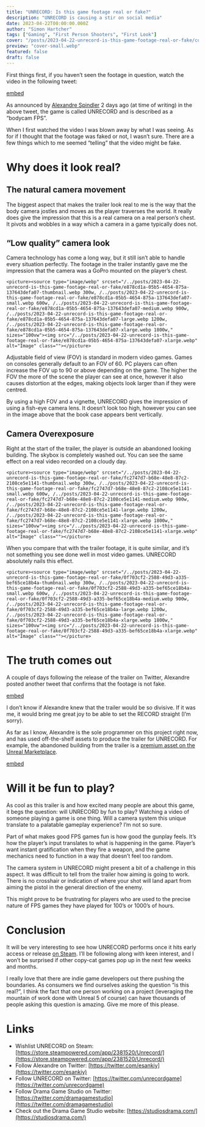 ```yaml
---
title: "UNRECORD: Is this game footage real or fake?"
description: "UNRECORD is causing a stir on social media"
date: 2023-04-22T00:00:00.000Z
author: "Simon Hartcher"
tags: ["Gaming", "First Person Shooters", "First Look"]
cover: "/posts/2023-04-22-unrecord-is-this-game-footage-real-or-fake/cover-xlarge.webp"
preview: "cover-small.webp"
featured: false
draft: false
---
```


First things first, if you haven’t seen the footage in question, watch the video in the following tweet:


[embed](https://twitter.com/esankiy/status/1648717946477314048?s=61&t=vNQpPAmHrjS7yYnGGfsEeA)


As announced by [Alexandre Spindler](https://twitter.com/esankiy) 2 days ago (at time of writing) in the above tweet, the game is called UNRECORD and is described as a “bodycam FPS”. 


When I first watched the video I was blown away by what I was seeing. As for if I thought that the footage was faked or not, I wasn’t sure. There are a few things which to me seemed “telling” that the video might be fake. 


# Why does it look real?


## The natural camera movement


The biggest aspect that makes the trailer look real to me is the way that the body camera jostles and moves as the player traverses the world. It really does give the impression that this is a real camera on a real person’s chest. It pivots and wobbles in a way which a camera in a game typically does not. 


## “Low quality” camera look


Camera technology has come a long way, but it still isn’t able to handle every situation perfectly. The footage in the trailer instantly gave me the impression that the camera was a GoPro mounted on the player’s chest. 


```=html
<picture><source type="image/webp" srcset="/../posts/2023-04-22-unrecord-is-this-game-footage-real-or-fake/e878cd1a-05b5-4654-875a-137643defa07-thumbnail.webp 300w, /../posts/2023-04-22-unrecord-is-this-game-footage-real-or-fake/e878cd1a-05b5-4654-875a-137643defa07-small.webp 600w, /../posts/2023-04-22-unrecord-is-this-game-footage-real-or-fake/e878cd1a-05b5-4654-875a-137643defa07-medium.webp 900w, /../posts/2023-04-22-unrecord-is-this-game-footage-real-or-fake/e878cd1a-05b5-4654-875a-137643defa07-large.webp 1200w, /../posts/2023-04-22-unrecord-is-this-game-footage-real-or-fake/e878cd1a-05b5-4654-875a-137643defa07-xlarge.webp 1800w," sizes="100vw"><img src="/../posts/2023-04-22-unrecord-is-this-game-footage-real-or-fake/e878cd1a-05b5-4654-875a-137643defa07-xlarge.webp" alt="Image" class=""></picture>
```



Adjustable field of view (FOV) is standard in modern video games. Games on consoles generally default to an FOV of 60. PC players can often increase the FOV up to 90 or above depending on the game. The higher the FOV the more of the scene the player can see at once, however it also causes distortion at the edges, making objects look larger than if they were centred. 


By using a high FOV and a vignette, UNRECORD gives the impression of using a fish-eye camera lens. It doesn’t look too high, however you can see in the image above that the book case appears bent vertically. 


## Camera Overexposure


Right at the start of the trailer, the player is outside an abandoned looking building. The skybox is completely washed out. You can see the same effect on a real video recorded on a cloudy day. 


```=html
<picture><source type="image/webp" srcset="/../posts/2023-04-22-unrecord-is-this-game-footage-real-or-fake/fc2747d7-b68e-48e8-87c2-2108ce5e1141-thumbnail.webp 300w, /../posts/2023-04-22-unrecord-is-this-game-footage-real-or-fake/fc2747d7-b68e-48e8-87c2-2108ce5e1141-small.webp 600w, /../posts/2023-04-22-unrecord-is-this-game-footage-real-or-fake/fc2747d7-b68e-48e8-87c2-2108ce5e1141-medium.webp 900w, /../posts/2023-04-22-unrecord-is-this-game-footage-real-or-fake/fc2747d7-b68e-48e8-87c2-2108ce5e1141-large.webp 1200w, /../posts/2023-04-22-unrecord-is-this-game-footage-real-or-fake/fc2747d7-b68e-48e8-87c2-2108ce5e1141-xlarge.webp 1800w," sizes="100vw"><img src="/../posts/2023-04-22-unrecord-is-this-game-footage-real-or-fake/fc2747d7-b68e-48e8-87c2-2108ce5e1141-xlarge.webp" alt="Image" class=""></picture>
```



When you compare that with the trailer footage, it is quite similar, and it’s not something you see done well in most video games. UNRECORD absolutely nails this effect. 


```=html
<picture><source type="image/webp" srcset="/../posts/2023-04-22-unrecord-is-this-game-footage-real-or-fake/0f703cf2-2588-49d3-a335-bef65ce18b4a-thumbnail.webp 300w, /../posts/2023-04-22-unrecord-is-this-game-footage-real-or-fake/0f703cf2-2588-49d3-a335-bef65ce18b4a-small.webp 600w, /../posts/2023-04-22-unrecord-is-this-game-footage-real-or-fake/0f703cf2-2588-49d3-a335-bef65ce18b4a-medium.webp 900w, /../posts/2023-04-22-unrecord-is-this-game-footage-real-or-fake/0f703cf2-2588-49d3-a335-bef65ce18b4a-large.webp 1200w, /../posts/2023-04-22-unrecord-is-this-game-footage-real-or-fake/0f703cf2-2588-49d3-a335-bef65ce18b4a-xlarge.webp 1800w," sizes="100vw"><img src="/../posts/2023-04-22-unrecord-is-this-game-footage-real-or-fake/0f703cf2-2588-49d3-a335-bef65ce18b4a-xlarge.webp" alt="Image" class=""></picture>
```



# The truth comes out


A couple of days following the release of the trailer on Twitter, Alexandre posted another tweet that confirms that the footage is not fake. 


[embed](https://twitter.com/esankiy/status/1649104852704690178?ref_src=twsrc%5Etfw%7Ctwcamp%5Etweetembed%7Ctwterm%5E1649104852704690178%7Ctwgr%5Ecb0ee5c5ac228cc483ccacd4f4d43bb7daabefc4%7Ctwcon%5Es1_&ref_url=https%3A%2F%2Fwww.windowscentral.com%2Fgaming%2Fpc-gaming%2Funrecord-the-game-that-looked-too-real-to-be-true-until-now)


I don’t know if Alexandre knew that the trailer would be so divisive. If it was me, it would bring me great joy to be able to set the RECORD straight (I’m sorry). 


As far as I know, Alexandre is the sole programmer on this project right now, and has used off-the-shelf assets to produce the trailer for UNRECORD. For example, the abandoned building from the trailer is a [premium asset on the Unreal Marketplace](https://www.unrealengine.com/marketplace/en-US/product/modular-abandoned-building-01). 


[embed](https://twitter.com/Daahrien/status/1649116356237819904?s=20)


# Will it be fun to play?


As cool as this trailer is and how excited many people are about this game, it begs the question: will UNRECORD by fun to play? Watching a video of someone playing a game is one thing. Will a camera system this unique translate to a palatable gameplay experience? I’m not so sure. 


Part of what makes good FPS games fun is how good the gunplay feels. It’s how the player’s input translates to what is happening in the game. Player’s want instant gratification when they fire a weapon, and the game mechanics need to function in a way that doesn’t feel too random. 


The camera system in UNRECORD might present a bit of a challenge in this aspect. It was difficult to tell from the trailer how aiming is going to work. There is no crosshair or indication of where your shot will land apart from aiming the pistol in the general direction of the enemy. 


This might prove to be frustrating for players who are used to the precise nature of FPS games they have played for 100’s or 1000’s of hours. 


# Conclusion


It will be very interesting to see how UNRECORD performs once it hits early access or release [on Steam](https://store.steampowered.com/app/2381520/Unrecord/). I’ll be following along with keen interest, and I won’t be surprised if other copy-cat games pop up in the next few weeks and months. 


I really love that there are indie game developers out there pushing the boundaries. As consumers we find ourselves asking the question “is this real?”, I think the fact that one person working on a project (leveraging the mountain of work done with Unreal 5 of course) can have thousands of people asking this question is amazing. Give me more of this please. 


# Links

- Wishlist UNRECORD on Steam: [https://store.steampowered.com/app/2381520/Unrecord/](https://store.steampowered.com/app/2381520/Unrecord/)
- Follow Alexandre on Twitter: [https://twitter.com/esankiy](https://twitter.com/esankiy)
- Follow UNRECORD on Twitter: [https://twitter.com/unrecordgame](https://twitter.com/unrecordgame)
- Follow Drama Game Studio on Twitter: [https://twitter.com/dramagamestudio](https://twitter.com/dramagamestudio)
- Check out the Drama Game Studio website: [https://studiosdrama.com/](https://studiosdrama.com/)

